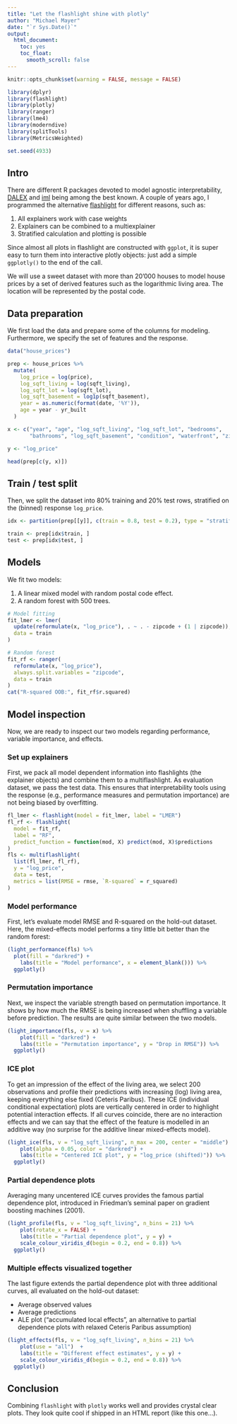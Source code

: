 ```yaml
---
title: "Let the flashlight shine with plotly"
author: "Michael Mayer"
date: "`r Sys.Date()`"
output:
  html_document:
    toc: yes
    toc_float:
      smooth_scroll: false
---
```


```r
knitr::opts_chunk$set(warning = FALSE, message = FALSE)

library(dplyr)
library(flashlight)
library(plotly)
library(ranger)
library(lme4)
library(moderndive)
library(splitTools)
library(MetricsWeighted)

set.seed(4933)
```

## Intro

There are different R packages devoted to model agnostic interpretability, [DALEX](https://cran.r-project.org/web/packages/DALEX/index.html) and [iml](https://cran.r-project.org/web/packages/iml/index.html) being among the best known. A couple of years ago, I programmed the alternative [flashlight](https://cran.r-project.org/web/packages/flashlight/index.html) for different reasons, such as:

1. All explainers work with case weights
2. Explainers can be combined to a multiexplainer
3. Stratified calculation and plotting is possible

Since almost all plots in flashlight are constructed with `ggplot`, it is super easy to turn them into interactive plotly objects: just add a simple `ggplotly()` to the end of the call.

We will use a sweet dataset with more than 20'000 houses to model house prices by a set of derived features such as the logarithmic living area. The location will be represented by the postal code.

## Data preparation

We first load the data and prepare some of the columns for modeling. Furthermore, we specify the set of features and the response.

```r
data("house_prices")

prep <- house_prices %>% 
  mutate(
    log_price = log(price),
    log_sqft_living = log(sqft_living),
    log_sqft_lot = log(sqft_lot),
    log_sqft_basement = log1p(sqft_basement),
    year = as.numeric(format(date, '%Y')),
    age = year - yr_built
  )

x <- c("year", "age", "log_sqft_living", "log_sqft_lot", "bedrooms",
       "bathrooms", "log_sqft_basement", "condition", "waterfront", "zipcode")

y <- "log_price"

head(prep[c(y, x)])
```

## Train / test split

Then, we split the dataset into 80% training and 20% test rows, stratified on the (binned) response `log_price`.

```r
idx <- partition(prep[[y]], c(train = 0.8, test = 0.2), type = "stratified")

train <- prep[idx$train, ]
test <- prep[idx$test, ]
```

## Models

We fit two models: 

1. A linear mixed model with random postal code effect.
2. A random forest with 500 trees.

```r
# Model fitting
fit_lmer <- lmer(
  update(reformulate(x, "log_price"), . ~ . - zipcode + (1 | zipcode)),
  data = train
)

# Random forest
fit_rf <- ranger(
  reformulate(x, "log_price"),
  always.split.variables = "zipcode",
  data = train
)
cat("R-squared OOB:", fit_rf$r.squared)
```

## Model inspection

Now, we are ready to inspect our two models regarding performance, variable importance, and effects.

### Set up explainers

First, we pack all model dependent information into flashlights (the explainer objects) and combine them to a multiflashlight. As evaluation dataset, we pass the test data. This ensures that interpretability tools using the response (e.g., performance measures and permutation importance) are not being biased by overfitting.

```r
fl_lmer <- flashlight(model = fit_lmer, label = "LMER")
fl_rf <- flashlight(
  model = fit_rf,
  label = "RF",
  predict_function = function(mod, X) predict(mod, X)$predictions
)
fls <- multiflashlight(
  list(fl_lmer, fl_rf),
  y = "log_price",
  data = test,
  metrics = list(RMSE = rmse, `R-squared` = r_squared)
)
```

### Model performance

First, let's evaluate model RMSE and R-squared on the hold-out dataset. Here, the mixed-effects model performs a tiny little bit better than the random forest:

```r
(light_performance(fls) %>%
  plot(fill = "darkred") +
    labs(title = "Model performance", x = element_blank())) %>%
  ggplotly()
```

### Permutation importance

Next, we inspect the variable strength based on permutation importance. It shows by how much the RMSE is being increased when shuffling a variable before prediction. The results are quite similar between the two models.

```r
(light_importance(fls, v = x) %>%
    plot(fill = "darkred") +
    labs(title = "Permutation importance", y = "Drop in RMSE")) %>%
  ggplotly()
```

### ICE plot

To get an impression of the effect of the living area, we select
200 observations and profile their predictions with increasing (log) living area, keeping everything else fixed (Ceteris Paribus). These ICE (individual conditional expectation) plots are vertically centered in order to highlight potential interaction effects. If all curves coincide, there are no interaction effects and we can say that the effect of the feature is modelled in an additive way (no surprise for the additive linear mixed-effects model).

```r
(light_ice(fls, v = "log_sqft_living", n_max = 200, center = "middle") %>%
    plot(alpha = 0.05, color = "darkred") +
    labs(title = "Centered ICE plot", y = "log_price (shifted)")) %>%
  ggplotly()
```

### Partial dependence plots

Averaging many uncentered ICE curves provides the famous partial dependence plot, introduced in Friedman's seminal paper on gradient boosting machines (2001).

```r
(light_profile(fls, v = "log_sqft_living", n_bins = 21) %>%
    plot(rotate_x = FALSE) +
    labs(title = "Partial dependence plot", y = y) +
    scale_colour_viridis_d(begin = 0.2, end = 0.8)) %>%
  ggplotly()
```

### Multiple effects visualized together

The last figure extends the partial dependence plot with three additional curves, all evaluated on the hold-out dataset:

- Average observed values
- Average predictions
- ALE plot ("accumulated local effects", an alternative to partial dependence plots with relaxed Ceteris Paribus assumption)

```r
(light_effects(fls, v = "log_sqft_living", n_bins = 21) %>%
    plot(use = "all")  +
    labs(title = "Different effect estimates", y = y) +
    scale_colour_viridis_d(begin = 0.2, end = 0.8)) %>%
  ggplotly()
```

## Conclusion

Combining `flashlight` with `plotly` works well and provides crystal clear plots. They look quite cool if shipped in an HTML report (like this one...).
